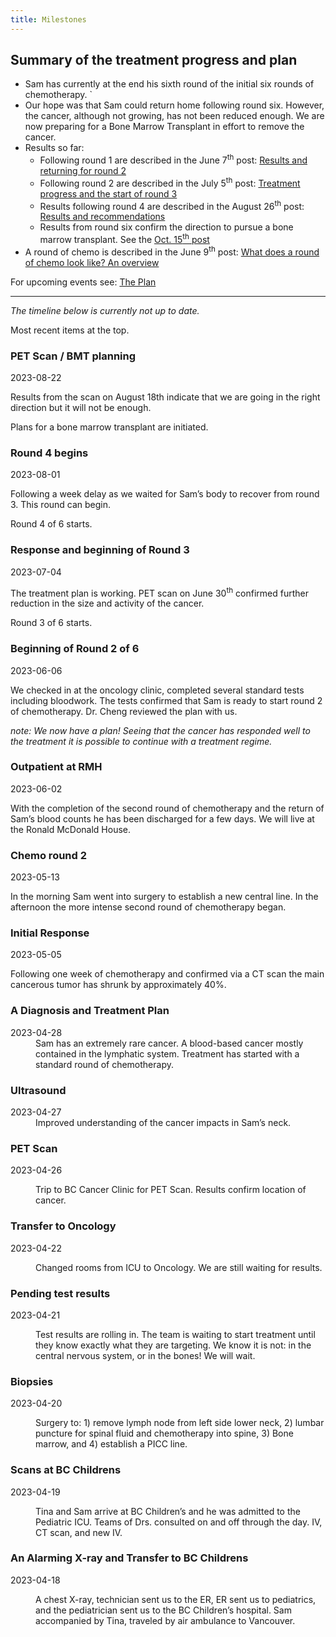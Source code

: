 ```yaml
---
title: Milestones
---
```


::: box-cc-important
## Summary of the treatment progress and plan 

-   Sam has currently at the end his sixth round of the initial six rounds of chemotherapy. 
`
-   Our hope was that Sam could return home following round six.  However, the cancer, although not growing, has not been reduced enough.  We are now preparing for a Bone Marrow Transplant in effort to remove the cancer. 
<!------   Should the current treatment not be enough Sam may have to have a bone marrow transplant described in the July 18^th^ post: [Contingency planning](/posts/2307/2023-07-17_contigency-plan.qmd)----->
-   Results so far:
    -   Following round 1 are described in the June 7^th^ post: [Results and returning for round 2](posts/2023-06-07_results-and-round2.html)
    -   Following round 2 are described in the July 5^th^ post: [Treatment progress and the start of round 3](posts/2307/2023-07-05_round3-and-results.qmd)
    -   Results following round 4 are described in the August 26^th^ post: [Results and recommendations](posts/2308/2023-08-26_results-and-recommendations.qmd)
    -   Results from round six confirm the direction to pursue a bone marrow transplant.  See the [Oct. 15^th^ post](/posts/2309/2023-10-15_Results-round-6.qmd)


-   A round of chemo is described in the June 9^th^ post: [What does a round of chemo look like? An overview](posts/2023-06-08_chemo-overview.html)

For upcoming events see: [The Plan](plan.qmd)

:::

------------------------------------------------------------------------

_The timeline below is currently not up to date._

Most recent items at the top.

::: timeline


::: {.tl_container .tl_left}
::: tl_content
### PET Scan / BMT planning
2023-08-22

Results from the scan on August 18th indicate that we are going in the right direction but it will not be enough.  

Plans for a bone marrow transplant are initiated.

:::
:::




::: {.tl_container .tl_right}
::: tl_content
### Round 4 begins
2023-08-01

Following a week delay as we waited for Sam's body to recover from round 3. This round can begin.

Round 4 of 6 starts. 
:::
:::





::: {.tl_container .tl_left}
::: tl_content
### Response and beginning of Round 3 

2023-07-04

The treatment plan is working. PET scan on June 30^th^ confirmed further reduction in the size and activity of the cancer.  

Round 3 of 6 starts. 
:::
:::




::: {.tl_container .tl_right}
::: tl_content
### Beginning of Round 2 of 6 

2023-06-06

We checked in at the oncology clinic, completed several standard tests including bloodwork. The tests confirmed that Sam is ready to start round 2 of chemotherapy.  Dr. Cheng reviewed the plan with us. 

_note: We now have a plan! Seeing that the cancer has responded well to the treatment it is possible to continue with a treatment regime._
:::
:::




::: {.tl_container .tl_left}
::: tl_content
### Outpatient at RMH 

2023-06-02

With the completion of the second round of chemotherapy and the return of Sam's blood counts he has been discharged for a few days.  We will live at the Ronald McDonald House. 

:::
:::


::: {.tl_container .tl_right}
::: tl_content
### Chemo round 2 

2023-05-13

In the morning Sam went into surgery to establish a new central line.  In the afternoon the more intense second round of chemotherapy began.


:::
:::





::: {.tl_container .tl_left}
::: tl_content
### Initial Response 

2023-05-05

Following one week of chemotherapy and confirmed via a CT scan the main cancerous tumor has shrunk by approximately 40%. 


:::
:::






::: {.tl_container .tl_right}
::: tl_content
### A Diagnosis and Treatment Plan

2023-04-28
: Sam has an extremely rare cancer.  A blood-based cancer mostly contained in the lymphatic system. Treatment has started with a standard round of chemotherapy.  

:::
:::


::: {.tl_container .tl_left}
::: tl_content
### Ultrasound

2023-04-27
:  Improved understanding of the cancer impacts in Sam's neck. 
:::
:::

::: {.tl_container .tl_right}
::: tl_content
### PET Scan

2023-04-26

:   Trip to BC Cancer Clinic for PET Scan. Results confirm location of cancer. 
:::
:::

::: {.tl_container .tl_left}
::: tl_content
### Transfer to Oncology

2023-04-22

:   Changed rooms from ICU to Oncology. We are still waiting for results.
:::
:::

::: {.tl_container .tl_right}
::: tl_content
### Pending test results

2023-04-21

:   Test results are rolling in. The team is waiting to start treatment until they know exactly what they are targeting. We know it is not: in the central nervous system, or in the bones! We will wait.
:::
:::

::: {.tl_container .tl_left}
::: tl_content
### Biopsies

2023-04-20

:   Surgery to: 1) remove lymph node from left side lower neck, 2) lumbar puncture for spinal fluid and chemotherapy into spine, 3) Bone marrow, and 4) establish a PICC line.
:::
:::

::: {.tl_container .tl_right}
::: tl_content
### Scans at BC Childrens

2023-04-19

:   Tina and Sam arrive at BC Children's and he was admitted to the Pediatric ICU. Teams of Drs. consulted on and off through the day. IV, CT scan, and new IV.

<!-- Location: Peds ICU (Frog pod 201) -->
:::
:::

::: {.tl_container .tl_left}
::: tl_content
### An Alarming X-ray and Transfer to BC Childrens

2023-04-18

:   A chest X-ray, technician sent us to the ER, ER sent us to pediatrics, and the pediatrician sent us to the BC Children's hospital. Sam accompanied by Tina, traveled by air ambulance to Vancouver.
:::
:::
:::
